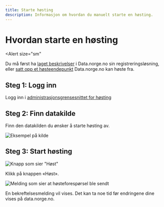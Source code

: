 ```yaml
---
title: Starte høsting
description: Informasjon om hvordan du manuelt starte en høsting.
---
```


# Hvordan starte en høsting

<Alert
    size="sm"
>
Du må først ha [laget beskrivelser](/docs/tutorials/publishing-data-descriptions/2-creating-descriptions-registration) i Data.norge.no sin registreringsløsning, eller [satt opp et høsteendepunkt](/docs/tutorials/publishing-data-descriptions/3-publishing-descriptions) Data.norge.no kan høste fra.
</Alert>

## Steg 1: Logg inn

Logg inn i [administrasjonsgrensesnittet for høsting](https://admin.fellesdatakatalog.digdir.no/data-sources)

## Steg 2: Finn datakilde

Finn den datakilden du ønsker å starte høsting av.

![Eksempel på kilde](https://cms.fellesdatakatalog.digdir.no/uploads/data_source_entry_d25303217f.png)

## Steg 3: Start høsting

![Knapp som sier "Høst"](https://cms.fellesdatakatalog.digdir.no/uploads/harvesting_harvest_button_d1e18ff981.png)

Klikk på knappen «Høst».

![Melding som sier at høsteforespørsel ble sendt](https://cms.fellesdatakatalog.digdir.no/uploads/harvesting_harvest_request_sent_8f75b28d4a.png)

En bekreftelsesmelding vil vises. Det kan ta noe tid før endringene dine vises på data.norge.no.